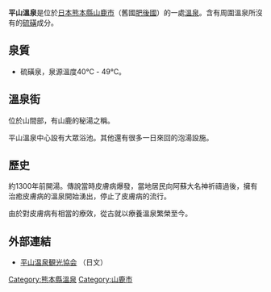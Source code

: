 {{unreferenced|time=2016-07-07T12:54:35+00:00}}

'''平山溫泉'''是位於[[日本|日本]][[熊本縣|熊本縣]][[山鹿市|山鹿市]]（舊國[[肥後國|肥後國]]）的一處[[溫泉|溫泉]]。含有周圍溫泉所沒有的[[硫磺|硫磺]]成分。

== 泉質 ==
* 硫磺泉，泉源溫度40℃ - 49℃。

== 溫泉街 ==
位於山間部，有山鹿的秘湯之稱。

平山溫泉中心設有大眾浴池。其他還有很多一日來回的泡湯設施。

== 歷史 ==
約1300年前開湯。傳說當時皮膚病爆發，當地居民向阿蘇大名神祈禱過後，擁有治癒皮膚病的溫泉開始湧出，停止了皮膚病的流行。

由於對皮膚病有相當的療效，從古就以療養溫泉繁榮至今。

== 外部連結 ==
* [http://www.hirayama-onsen.jp/ 平山温泉観光協会] {{Wayback|url=http://www.hirayama-onsen.jp/ |date=20081223134758 }}（日文）

[[Category:熊本縣溫泉|Category:熊本縣溫泉]]
[[Category:山鹿市|Category:山鹿市]]